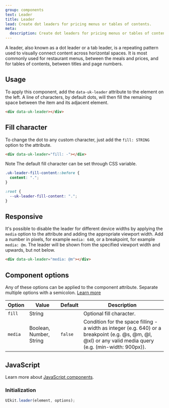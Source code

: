```yaml
---
group: components
text: Leader
title: Leader
lead: Create dot leaders for pricing menus or tables of contents.
meta:
  description: Create dot leaders for pricing menus or tables of contents.
---
```



A leader, also known as a dot leader or a tab leader, is a repeating pattern used to visually connect content across horizontal spaces. It is most commonly used for restaurant menus, between the meals and prices, and for tables of contents, between titles and page numbers.

## Usage

To apply this component, add the `data-uk-leader` attribute to the element on the left. A line of characters, by default dots, will then fill the remaining space between the item and its adjacent element.

```html
<div data-uk-leader></div>
```

<Snippet component="leader.basic" />

## Fill character

To change the dot to any custom character, just add the `fill: STRING` option to the attribute.

```html
<div data-uk-leader="fill: -"></div>
```

<Snippet component="leader.fill_character" />

<span class="uk-label uk-label-primary">Note</span> The default fill character
can be set through CSS variable.

```css
.uk-leader-fill-content::before {
  content: ".";
}

:root {
  --uk-leader-fill-content: ".";
}
```

## Responsive

It's possible to disable the leader for different device widths by applying the `media` option to the attribute and adding the appropriate viewport width. Add a number in pixels, for example `media: 640`, or a breakpoint, for example `media: @m`. The leader will be shown from the specified viewport width and upwards, but not below.

```html
<div data-uk-leader="media: @m"></div>
```

## Component options

Any of these options can be applied to the component attribute. Separate multiple options with a semicolon. [Learn more](/docs/2.0/javascript#component-configuration)

| Option  | Value                   | Default | Description                                                                                                                                                |
| ------- | ----------------------- | ------- | ---------------------------------------------------------------------------------------------------------------------------------------------------------- |
| `fill`  | String                  |         | Optional fill character.                                                                                                                                   |
| `media` | Boolean, Number, String | `false` | Condition for the space filling - a width as integer (e.g. 640) or a breakpoint (e.g. @s, @m, @l, @xl) or any valid media query (e.g. (min-width: 900px)). |

## JavaScript

Learn more about [JavaScript components](javascript.md#programmatic-use).

### Initialization

```javascript
UIkit.leader(element, options);
```